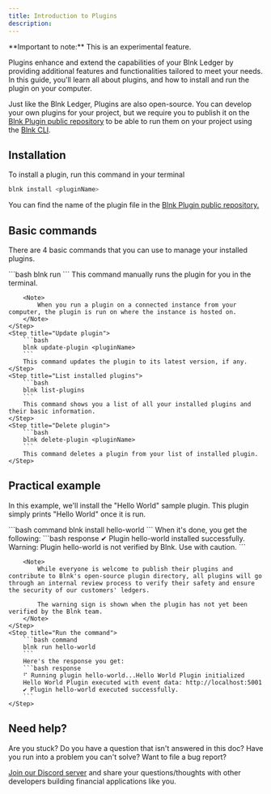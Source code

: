 ```yaml
---
title: Introduction to Plugins
description: 
---
```


<Warning>
    **Important to note:** This is an experimental feature.
</Warning>

Plugins enhance and extend the capabilities of your Blnk Ledger by providing additional features and functionalities tailored to meet your needs. In this guide, you'll learn all about plugins, and how to install and run the plugin on your computer. 

Just like the Blnk Ledger, Plugins are also open-source. You can develop your own plugins for your project, but we require you to publish it on the [Blnk Plugin public repository](https://github.com/blnkledger/plugins.git) to be able to run them on your project using the [Blnk CLI](blnk-cli).

## Installation

To install a plugin, run this command in your terminal

```bash
blnk install <pluginName>
```

You can find the name of the plugin file in the [Blnk Plugin public repository.](https://github.com/blnkledger/plugins.git)

## Basic commands

There are 4 basic commands that you can use to manage your installed plugins.

<Steps>
    <Step title="Run plugin">
        ```bash
        blnk run <pluginName>
        ```
        This command manually runs the plugin for you in the terminal.

        <Note>
            When you run a plugin on a connected instance from your computer, the plugin is run on where the instance is hosted on.
        </Note>
    </Step>
    <Step title="Update plugin">
        ```bash
        blnk update-plugin <pluginName>
        ```
        This command updates the plugin to its latest version, if any.
    </Step>
    <Step title="List installed plugins">
        ```bash
        blnk list-plugins
        ```
        This command shows you a list of all your installed plugins and their basic information.
    </Step>
    <Step title="Delete plugin">
        ```bash
        blnk delete-plugin <pluginName>
        ```
        This command deletes a plugin from your list of installed plugin.
    </Step>
</Steps>

## Practical example

In this example, we'll install the "Hello World" sample plugin. This plugin simply prints "Hello World" once it is run.

<Steps>
    <Step title="Install the hello-world plugin">
        ```bash command
        blnk install hello-world
        ```
        When it's done, you get the following:
        ```bash response
        ✔ Plugin hello-world installed successfully.
        Warning: Plugin hello-world is not verified by Blnk. Use with caution.
        ```

        <Note>
            While everyone is welcome to publish their plugins and contribute to Blnk's open-source plugin directory, all plugins will go through an internal review process to verify their safety and ensure the security of our customers' ledgers. 
            
            The warning sign is shown when the plugin has not yet been verified by the Blnk team.
        </Note>
    </Step>
    <Step title="Run the command">
        ```bash command
        blnk run hello-world
        ```
        Here's the response you get:
        ```bash response
        ⠋ Running plugin hello-world...Hello World Plugin initialized
        Hello World Plugin executed with event data: http://localhost:5001
        ✔ Plugin hello-world executed successfully.
        ```
    </Step>
</Steps>

## Need help?

Are you stuck? Do you have a question that isn't answered in this doc? Have you run into a problem you can't solve? Want to file a bug report?

[Join our Discord server](https://discord.gg/7WNv94zPpx) and share your questions/thoughts with other developers building financial applications like you.